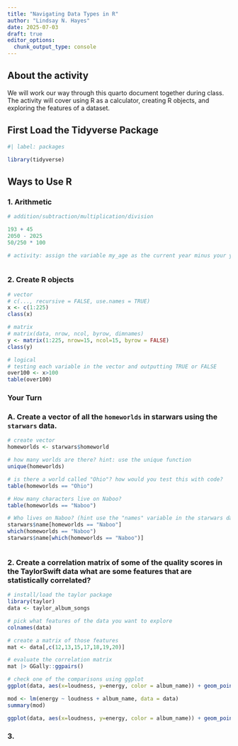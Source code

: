 ```yaml
---
title: "Navigating Data Types in R"
author: "Lindsay N. Hayes"
date: 2025-07-03
draft: true
editor_options: 
  chunk_output_type: console
---
```


## About the activity

We will work our way through this quarto document together during class. The activity will cover using R as a calculator, creating R objects, and exploring the features of a dataset.

## First Load the Tidyverse Package
```r
#| label: packages

library(tidyverse)
```


## Ways to Use R

### 1. Arithmetic

```r
# addition/subtraction/multiplication/division

193 + 45
2050 - 2025
50/250 * 100

# activity: assign the variable my_age as the current year minus your year of birth. 



```

### 2. Create R objects

```r
# vector
# c(..., recursive = FALSE, use.names = TRUE)
x <- c(1:225)
class(x)

# matrix
# matrix(data, nrow, ncol, byrow, dimnames)
y <- matrix(1:225, nrow=15, ncol=15, byrow = FALSE)
class(y)

# logical
# testing each variable in the vector and outputting TRUE or FALSE
over100 <- x>100
table(over100)

```

### Your Turn

### A. Create a vector of all the `homeworlds` in starwars using the `starwars` data.

```r

# create vector
homeworlds <- starwars$homeworld

# how many worlds are there? hint: use the unique function
unique(homeworlds)

# is there a world called "Ohio"? how would you test this with code?
table(homeworlds == "Ohio")

# How many characters live on Naboo?
table(homeworlds == "Naboo")

# Who lives on Naboo? (hint use the "names" variable in the starwars data and the "which" function)
starwars$name[homeworlds == "Naboo"]
which(homeworlds == "Naboo")
starwars$name[which(homeworlds == "Naboo")]
```



```r

```
















### 2. Create a correlation matrix of some of the quality scores in the TaylorSwift data what are some features that are statistically correlated?

```r

# install/load the taylor package
library(taylor)
data <- taylor_album_songs

# pick what features of the data you want to explore
colnames(data)

# create a matrix of those features
mat <- data[,c(12,13,15,17,18,19,20)]

# evaluate the correlation matrix
mat |> GGally::ggpairs()

# check one of the comparisons using ggplot
ggplot(data, aes(x=loudness, y=energy, color = album_name)) + geom_point(size=3) + scale_color_albums()

mod <- lm(energy ~ loudness + album_name, data = data)
summary(mod)

ggplot(data, aes(x=loudness, y=energy, color = album_name)) + geom_point(size=3) + scale_color_albums() + facet_wrap(~album_name)

```

### 3. 

```r



```
